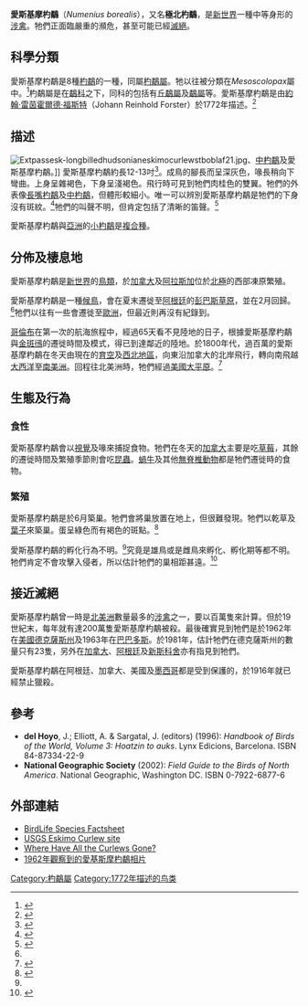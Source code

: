 {{speciesbox
| status = PE
| status_system = IUCN3.1
| status_ref = <ref name=IUCN>{{cite iucn|url=https://www.iucnredlist.org/details/22693170/0 |title=''Numenius borealis'' |author=BirdLife International |author-link=BirdLife International |year=2013 |access-date=26 November 2013|ref=harv}}</ref>
| image = Numenius borealis ULaval 1.jpg
| image_caption = [[拉瓦尔大学|拉瓦尔大学]]图书馆中的标本
| genus = Numenius
| species = borealis
| authority = ([[Johann_Reinhold_Forster|Forster]], 1772)
|range_map = Numenius borealis breed map.svg
| range_map_caption = 爱斯基摩杓鹬的繁殖范围。深蓝：已知区域，蓝：可能区域，淡蓝：潜在区域。
}}
'''愛斯基摩杓鷸'''（''Numenius borealis''），又名'''極北杓鷸'''，是[[新世界|新世界]]一種中等身形的[[涉禽|涉禽]]。牠們正面臨嚴重的瀕危，甚至可能已經[[滅絕|滅絕]]。

==科學分類==
愛斯基摩杓鷸是8種[[杓鷸|杓鷸]]的一種，同屬[[杓鷸屬|杓鷸屬]]。牠以往被分類在''Mesoscolopax''屬中。<ref name="AOU SA list">{{cite web|url=http://www.museum.lsu.edu/~remsen/SACCBaseline02.html |title=A classification of the bird species of South America Part 02 |author=South American Classification Committee, American Ornithologists' Union |accessdate=2008-01-12 |deadurl=yes |archiveurl=https://web.archive.org/web/20080412122247/http://www.museum.lsu.edu/~Remsen/SACCBaseline02.html |archivedate=2008-04-12 }}</ref>杓鷸屬是在[[鷸科|鷸科]]之下，同科的包括有[[丘鷸屬|丘鷸屬]]及[[鷸屬|鷸屬]]等。愛斯基摩杓鷸是由[[約翰·雷茵霍爾德·福斯特|約翰·雷茵霍爾德·福斯特]]（Johann Reinhold Forster）於1772年描述。<ref name=Zoonomen>{{cite web|url=http://www.zoonomen.net/avtax/frame.html|title=Coraciiformes|accessdate=2007-12-21|archive-date=2009-05-31|archive-url=https://web.archive.org/web/20090531024135/http://www.zoonomen.net/avtax/frame.html|dead-url=yes}}</ref>

==描述==
[[Image:Extpassesk-longbilledhudsonianeskimocurlewstboblaf21.jpg|thumb]]、[[中杓鷸|中杓鷸]]及愛斯基摩杓鷸。]] 
愛斯基摩杓鷸約長12-13吋<ref name="EllisNTB178">{{cite book en| last = Ellis| first = Richard| title = No Turning Back: The Life and Death of Animal Species| url = https://archive.org/details/noturningbacklif00elli| publisher = Harper Perennial | date = 2004| location = New York| pages = [https://archive.org/details/noturningbacklif00elli/page/178 178]| isbn =0-06-055804-0 }}</ref>。成鳥的腳長而呈深灰色，喙長稍向下彎曲。上身呈雜褐色，下身呈淺褐色。飛行時可見到牠們肉桂色的雙翼。牠們的外表像[[長嘴杓鷸|長嘴杓鷸]]及[[中杓鷸|中杓鷸]]，但體形較細小。唯一可以辨別愛斯基摩杓鷸是牠們的下身沒有斑紋。<ref name=Townsend1933>{{Cite journal en|author=Townsend, Charles W|year=1933|title=Sight Records of the Eskimo Curlew|journal=Auk|volume=50|issue=2|pages=214|url=http://elibrary.unm.edu/sora/Auk/v050n02/p0214-p0214.pdf|access-date=2008-12-31|archive-url=https://web.archive.org/web/20120211114236/http://elibrary.unm.edu/sora/Auk/v050n02/p0214-p0214.pdf|archive-date=2012-02-11|dead-url=yes}}</ref>牠們的叫聲不明，但肯定包括了清晰的笛聲。<ref name=Gollop>{{cite book en|editor=J.B. Gollop=1986|title=Eskimo Curlew: A Vanishing Species? |publisher=Nature Saskatchewan Saskatchewan Natural History Society}}</ref>

愛斯基摩杓鷸與[[亞洲|亞洲]]的[[小杓鷸|小杓鷸]]是[[複合種|複合種]]。

==分佈及棲息地==
 
愛斯基摩杓鷸是[[新世界|新世界]]的[[鳥類|鳥類]]，於[[加拿大|加拿大]]及[[阿拉斯加|阿拉斯加]]位於[[北極|北極]]的西部凍原繁殖。

愛斯基摩杓鷸是一種[[候鳥|候鳥]]，會在夏末遷徙至[[阿根廷|阿根廷]]的[[彭巴斯草原|彭巴斯草原]]，並在2月回歸。<ref name="EllisNTB178"/>牠們以往有一些會遷徙至[[歐洲|歐洲]]，但最近則再沒有紀錄到。

[[哥倫布|哥倫布]]在第一次的航海旅程中，經過65天看不見陸地的日子，根據愛斯基摩杓鷸與[[金斑鴴|金斑鴴]]的遷徙時間及模式，得已到達鄰近的陸地。於1800年代，過百萬的愛斯基摩杓鷸在冬天由現在的[[育空|育空]]及[[西北地區_(加拿大)|西北地區]]，向東沿加拿大的北岸飛行，轉向南飛越[[大西洋|大西洋]]至[[南美洲|南美洲]]。回程往北美洲時，牠們經過[[美國大平原|美國大平原]]。<ref name=Kaufman>{{cite book en|author=Kenn Kaufman|year=1996|title=Lives of North American Birds|url=https://archive.org/details/livesofnorthamer00kauf|isbn=0-395-77017-3}}</ref>

==生態及行為==
===食性===
愛斯基摩杓鷸會以[[視覺|視覺]]及喙來捕捉食物。牠們在冬天的[[加拿大|加拿大]]主要是吃[[草莓|草莓]]，其餘的遷徙時間及繁殖季節則會吃[[昆蟲|昆蟲]]。[[蝸牛|蝸牛]]及其他[[無脊椎動物|無脊椎動物]]都是牠們遷徙時的食物。

===繁殖===
愛斯基摩杓鷸是於6月築巢。牠們會將巢放置在地上，但很難發現。牠們以乾草及[[葉子|葉子]]來築巢。蛋呈綠色而有褐色的斑點。<ref name="Terres p776">{{cite book en|author=John K. Terres|year=1980|title=The Audubon Society Encyclopedia of North American Birds|url=https://archive.org/details/audubonsocietyen00terr|isbn=0-394-46651-9|pages=[https://archive.org/details/audubonsocietyen00terr/page/776 776]}}</ref>

愛斯基摩杓鷸的孵化行為不明。<ref name="Terres p776"/>究竟是雄鳥或是雌鳥來孵化、孵化期等都不明。牠們肯定不會攻擊入侵者，所以估計牠們的巢相距甚遠。<ref name="USGS life history">{{cite web|url=http://www.npwrc.usgs.gov/resource/birds/curlew/history.htm|title=Life History - Briefly Stated|work=Eskimo Curlew A Vanishing Species?|publisher=Nature Saskatchewan|author=J.B. Gollop, T.W. Barry, & E.H. Iverson|year=1986|accessdate=2008-01-12|deadurl=yes|archiveurl=https://web.archive.org/web/20080719234002/http://www.npwrc.usgs.gov/resource/birds/curlew/history.htm|archivedate=2008-07-19}}</ref>

==接近滅絕==
愛斯基摩杓鷸曾一時是[[北美洲|北美洲]]數量最多的[[涉禽|涉禽]]之一，要以百萬隻來計算。但於19世紀末，每年就有達200萬隻愛斯基摩杓鷸被殺。最後確實見到牠們是於1962年在[[美國|美國]][[德克薩斯州|德克薩斯州]]及1963年在[[巴巴多斯|巴巴多斯]]。於1981年，估計牠們在德克薩斯州的數量只有23隻，另外在[[加拿大|加拿大]]、[[阿根廷|阿根廷]]及[[新斯科舍|新斯科舍]]亦有指見到牠們。

愛斯基摩杓鷸在阿根廷、加拿大、美國及[[墨西哥|墨西哥]]都是受到保護的，於1916年就已經禁止獵殺。

==參考==
{{reflist}}

* '''del Hoyo''', J.; Elliott, A. & Sargatal, J. (editors) (1996): ''Handbook of Birds of the World, Volume 3: Hoatzin to auks''. Lynx Edicions, Barcelona. ISBN 84-87334-22-9
* '''National Geographic Society''' (2002): ''Field Guide to the Birds of North America''. National Geographic, Washington DC. ISBN 0-7922-6877-6

==外部連結==
* [http://www.birdlife.org/datazone/search/species_search.html?action=SpcHTMDetails.asp&sid=3008&m=0 BirdLife Species Factsheet] {{Wayback|url=http://www.birdlife.org/datazone/search/species_search.html?action=SpcHTMDetails.asp&sid=3008&m=0 |date=20090102183602 }}
* [https://web.archive.org/web/20091129055425/http://www.npwrc.usgs.gov/resource/birds/curlew/ USGS Eskimo Curlew site]
* [http://digitalcommons.unl.edu/biosciornithology/23/ Where Have All the Curlews Gone?] {{Wayback|url=http://digitalcommons.unl.edu/biosciornithology/23/ |date=20080827202659 }}
* [https://web.archive.org/web/20060417183932/http://texasbirds.org/tbrc/eskimo.html 1962年觀察到的愛基斯摩杓鷸相片]
{{Taxonbar|from=Q61857}}

[[Category:杓鷸屬|Category:杓鷸屬]]
[[Category:1772年描述的鸟类|Category:1772年描述的鸟类]]
